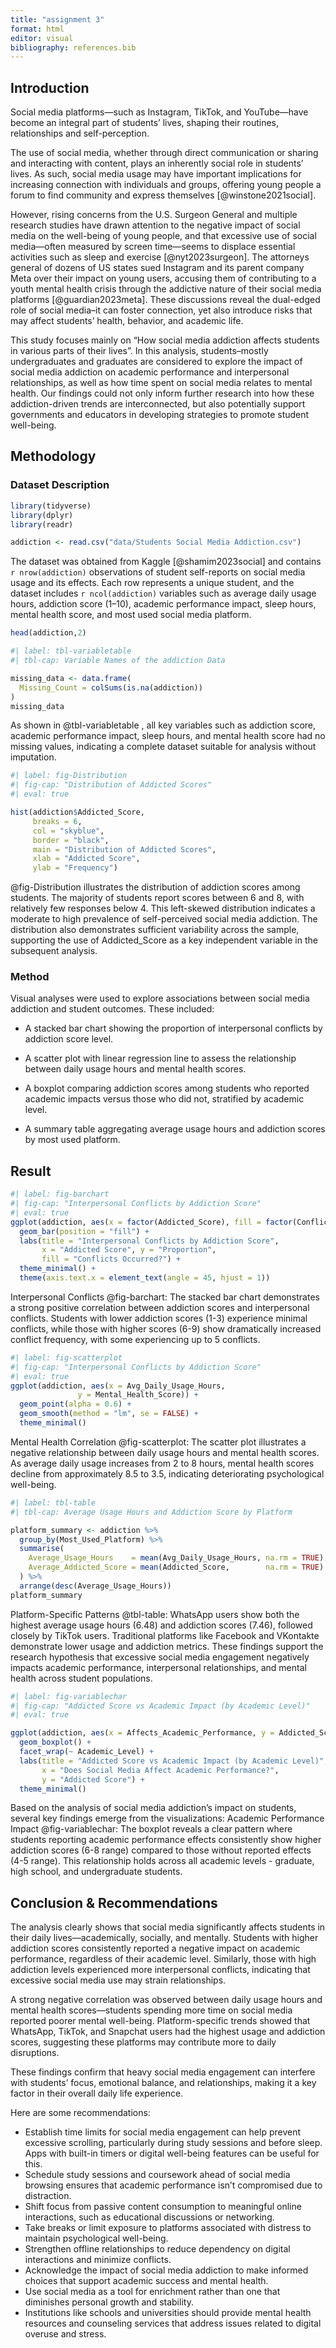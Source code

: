 ```yaml
---
title: "assignment 3"
format: html
editor: visual
bibliography: references.bib
---
```


## Introduction

Social media platforms—such as Instagram, TikTok, and YouTube—have become an integral part of students' lives, shaping their routines, relationships and self-perception.

The use of social media, whether through direct communication or sharing and interacting with content, plays an inherently social role in students' lives. As such, social media usage may have important implications for increasing connection with individuals and groups, offering young people a forum to find community and express themselves [@winstone2021social].

However, rising concerns from the U.S. Surgeon General and multiple research studies have drawn attention to the negative impact of social media on the well-being of young people, and that excessive use of social media—often measured by screen time—seems to displace essential activities such as sleep and exercise [@nyt2023surgeon]. The attorneys general of dozens of US states sued Instagram and its parent company Meta over their impact on young users, accusing them of contributing to a youth mental health crisis through the addictive nature of their social media platforms [@guardian2023meta]. These discussions reveal the dual-edged role of social media–it can foster connection, yet also introduce risks that may affect students’ health, behavior, and academic life.

This study focuses mainly on "How social media addiction affects students in various parts of their lives". In this analysis, students–mostly undergraduates and graduates are considered to explore the impact of social media addiction on academic performance and interpersonal relationships, as well as how time spent on social media relates to mental health. Our findings could not only inform further research into how these addiction-driven trends are interconnected, but also potentially support governments and educators in developing strategies to promote student well-being.

## Methodology

### Dataset Description

```r
library(tidyverse)
library(dplyr)
library(readr)

```

```r
addiction <- read.csv("data/Students Social Media Addiction.csv")
```

The dataset was obtained from Kaggle [@shamim2023social] and contains `r nrow(addiction)` observations of student self-reports on social media usage and its effects. Each row represents a unique student, and the dataset includes `r ncol(addiction)` variables such as average daily usage hours, addiction score (1–10), academic performance impact, sleep hours, mental health score, and most used social media platform.

```r
head(addiction,2)
```

```r
#| label: tbl-variabletable
#| tbl-cap: Variable Names of the addiction Data

missing_data <- data.frame(
  Missing_Count = colSums(is.na(addiction))
)
missing_data
```

As shown in @tbl-variabletable , all key variables such as addiction score, academic performance impact, sleep hours, and mental health score had no missing values, indicating a complete dataset suitable for analysis without imputation.

```r
#| label: fig-Distribution
#| fig-cap: "Distribution of Addicted Scores"
#| eval: true

hist(addiction$Addicted_Score,
     breaks = 6,
     col = "skyblue",
     border = "black",
     main = "Distribution of Addicted Scores",
     xlab = "Addicted Score",
     ylab = "Frequency")
```

@fig-Distribution illustrates the distribution of addiction scores among students. The majority of students report scores between 6 and 8, with relatively few responses below 4. This left-skewed distribution indicates a moderate to high prevalence of self-perceived social media addiction. The distribution also demonstrates sufficient variability across the sample, supporting the use of Addicted_Score as a key independent variable in the subsequent analysis.

### Method

Visual analyses were used to explore associations between social media addiction and student outcomes. These included:

- A stacked bar chart showing the proportion of interpersonal conflicts by addiction score level.

- A scatter plot with linear regression line to assess the relationship between daily usage hours and mental health scores.

- A boxplot comparing addiction scores among students who reported academic impacts versus those who did not, stratified by academic level.

- A summary table aggregating average usage hours and addiction scores by most used platform.

## Result

```r
#| label: fig-barchart
#| fig-cap: "Interpersonal Conflicts by Addiction Score"
#| eval: true
ggplot(addiction, aes(x = factor(Addicted_Score), fill = factor(Conflicts_Over_Social_Media))) +
  geom_bar(position = "fill") +
  labs(title = "Interpersonal Conflicts by Addiction Score",
       x = "Addicted Score", y = "Proportion",
       fill = "Conflicts Occurred?") +
  theme_minimal() +
  theme(axis.text.x = element_text(angle = 45, hjust = 1))

```

Interpersonal Conflicts @fig-barchart: The stacked bar chart demonstrates a strong positive correlation between addiction scores and interpersonal conflicts. Students with lower addiction scores (1-3) experience minimal conflicts, while those with higher scores (6-9) show dramatically increased conflict frequency, with some experiencing up to 5 conflicts.

```r
#| label: fig-scatterplot
#| fig-cap: "Interpersonal Conflicts by Addiction Score"
#| eval: true
ggplot(addiction, aes(x = Avg_Daily_Usage_Hours,
               y = Mental_Health_Score)) +
  geom_point(alpha = 0.6) +
  geom_smooth(method = "lm", se = FALSE) +
  theme_minimal()
```

Mental Health Correlation @fig-scatterplot: The scatter plot illustrates a negative relationship between daily usage hours and mental health scores. As average daily usage increases from 2 to 8 hours, mental health scores decline from approximately 8.5 to 3.5, indicating deteriorating psychological well-being.

```r
#| label: tbl-table
#| tbl-cap: Average Usage Hours and Addiction Score by Platform

platform_summary <- addiction %>%
  group_by(Most_Used_Platform) %>%
  summarise(
    Average_Usage_Hours    = mean(Avg_Daily_Usage_Hours, na.rm = TRUE),
    Average_Addicted_Score = mean(Addicted_Score,        na.rm = TRUE)
  ) %>%
  arrange(desc(Average_Usage_Hours))
platform_summary
```

Platform-Specific Patterns @tbl-table: WhatsApp users show both the highest average usage hours (6.48) and addiction scores (7.46), followed closely by TikTok users. Traditional platforms like Facebook and VKontakte demonstrate lower usage and addiction metrics. These findings support the research hypothesis that excessive social media engagement negatively impacts academic performance, interpersonal relationships, and mental health across student populations.

```r
#| label: fig-variablechar
#| fig-cap: "Addicted Score vs Academic Impact (by Academic Level)"
#| eval: true

ggplot(addiction, aes(x = Affects_Academic_Performance, y = Addicted_Score, fill = Affects_Academic_Performance)) +
  geom_boxplot() +
  facet_wrap(~ Academic_Level) +
  labs(title = "Addicted Score vs Academic Impact (by Academic Level)",
       x = "Does Social Media Affect Academic Performance?",
       y = "Addicted Score") +
  theme_minimal()
```

Based on the analysis of social media addiction's impact on students, several key findings emerge from the visualizations: Academic Performance Impact @fig-variablechar: The boxplot reveals a clear pattern where students reporting academic performance effects consistently show higher addiction scores (6-8 range) compared to those without reported effects (4-5 range). This relationship holds across all academic levels - graduate, high school, and undergraduate students.

## Conclusion & Recommendations

The analysis clearly shows that social media significantly affects students in their daily lives—academically, socially, and mentally. Students with higher addiction scores consistently reported a negative impact on academic performance, regardless of their academic level. Similarly, those with high addiction levels experienced more interpersonal conflicts, indicating that excessive social media use may strain relationships.

A strong negative correlation was observed between daily usage hours and mental health scores—students spending more time on social media reported poorer mental well-being. Platform-specific trends showed that WhatsApp, TikTok, and Snapchat users had the highest usage and addiction scores, suggesting these platforms may contribute more to daily disruptions.

These findings confirm that heavy social media engagement can interfere with students’ focus, emotional balance, and relationships, making it a key factor in their overall daily life experience.

Here are some recommendations:

-   Establish time limits for social media engagement can help prevent excessive scrolling, particularly during study sessions and before sleep. Apps with built-in timers or digital well-being features can be useful for this.
-   Schedule study sessions and coursework ahead of social media browsing ensures that academic performance isn’t compromised due to distraction.
-   Shift focus from passive content consumption to meaningful online interactions, such as educational discussions or networking.
-   Take breaks or limit exposure to platforms associated with distress to maintain psychological well-being.
-   Strengthen offline relationships to reduce dependency on digital interactions and minimize conflicts.
-   Acknowledge the impact of social media addiction to make informed choices that support academic success and mental health.
-   Use social media as a tool for enrichment rather than one that diminishes personal growth and stability.
-   Institutions like schools and universities should provide mental health resources and counseling services that address issues related to digital overuse and stress.
